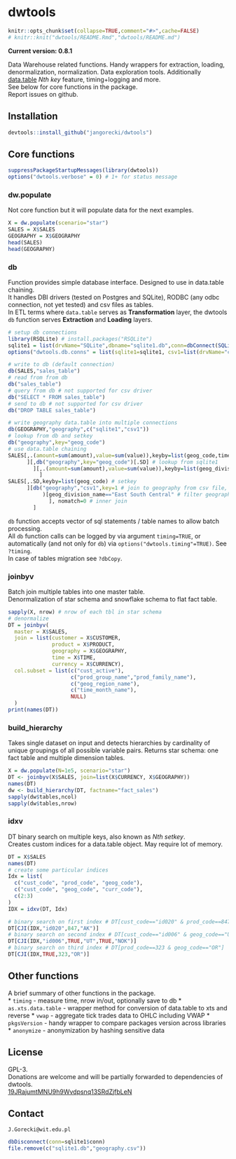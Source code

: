 # dwtools
```r
knitr::opts_chunk$set(collapse=TRUE,comment="#>",cache=FALSE)
# knitr::knit("dwtools/README.Rmd","dwtools/README.md")
```
**Current version: 0.8.1**  

Data Warehouse related functions. Handy wrappers for extraction, loading, denormalization, normalization. Data exploration tools. Additionally [data.table](https://github.com/Rdatatable/data.table) *Nth key* feature, timing+logging and more.  
See below for core functions in the package.  
Report issues on github.

## Installation
```r
devtools::install_github("jangorecki/dwtools")
```

## Core functions
```r
suppressPackageStartupMessages(library(dwtools))
options("dwtools.verbose" = 0) # 1+ for status message
```

### dw.populate
Not core function but it will populate data for the next examples.  
```r
X = dw.populate(scenario="star")
SALES = X$SALES
GEOGRAPHY = X$GEOGRAPHY
head(SALES)
head(GEOGRAPHY)
```

### db
Function provides simple database interface. Designed to use in data.table chaining.  
It handles DBI drivers (tested on Postgres and SQLite), RODBC (any odbc connection, not yet tested) and csv files as tables.  
In ETL terms where `data.table` serves as **Transformation** layer, the dwtools `db` function serves **Extraction** and **Loading** layers.  
```r
# setup db connections
library(RSQLite) # install.packages("RSQLite")
sqlite1 = list(drvName="SQLite",dbname="sqlite1.db",conn=dbConnect(SQLite(), dbname="sqlite1.db"))
options("dwtools.db.conns" = list(sqlite1=sqlite1, csv1=list(drvName="csv")))

# write to db (default connection)
db(SALES,"sales_table")
# read from from db
db("sales_table")
# query from db # not supported for csv driver
db("SELECT * FROM sales_table")
# send to db # not supported for csv driver
db("DROP TABLE sales_table")

# write geography data.table into multiple connections
db(GEOGRAPHY,"geography",c("sqlite1","csv1"))
# lookup from db and setkey
db("geography",key="geog_code")
# use data.table chaining
SALES[,.(amount=sum(amount),value=sum(value)),keyby=list(geog_code,time_code) # aggr to geog_code, time_code
      ][,db("geography",key="geog_code")[.SD] # lookup from sqlite1
        ][,.(amount=sum(amount),value=sum(value)),keyby=list(geog_division_name,time_code) # aggr to division_code, time_code
          ]
SALES[,.SD,keyby=list(geog_code) # setkey
      ][db("geography","csv1",key=1 # join to geography from csv file, setkey on first column
           )[geog_division_name=="East South Central" # filter geography to one division_name
             ], nomatch=0 # inner join
        ]
```
`db` function accepts vector of sql statements / table names to allow batch processing.  
All `db` function calls can be logged by via argument `timing=TRUE`, or automatically (and not only for `db`) via `options("dwtools.timing"=TRUE)`. See `?timing`.    
In case of tables migration see `?dbCopy`.

### joinbyv
Batch join multiple tables into one master table.  
Denormalization of star schema and snowflake schema to flat fact table.  
```r
sapply(X, nrow) # nrow of each tbl in star schema
# denormalize 
DT = joinbyv(
  master = X$SALES,
  join = list(customer = X$CUSTOMER,
              product = X$PRODUCT,
              geography = X$GEOGRAPHY,
              time = X$TIME,
              currency = X$CURRENCY),
  col.subset = list(c("cust_active"),
                    c("prod_group_name","prod_family_name"),
                    c("geog_region_name"),
                    c("time_month_name"),
                    NULL)
  )
print(names(DT))
```

### build_hierarchy
Takes single dataset on input and detects hierarchies by cardinality of unique groupings of all possible variable pairs. Returns star schema: one fact table and multiple dimension tables.
```r
X = dw.populate(N=1e5, scenario="star")
DT <- joinbyv(X$SALES, join=list(X$CURRENCY, X$GEOGRAPHY))
names(DT)
dw <- build_hierarchy(DT, factname="fact_sales")
sapply(dw$tables,ncol)
sapply(dw$tables,nrow)
```

### idxv
DT binary search on multiple keys, also known as *Nth setkey*.  
Creates custom indices for a data.table object. May require lot of memory.  
```r
DT = X$SALES
names(DT)
# create some particular indices
Idx = list(
  c("cust_code", "prod_code", "geog_code"),
  c("cust_code", "geog_code", "curr_code"),
  c(2:3)
)
IDX = idxv(DT, Idx)

# binary search on first index # DT[cust_code=="id020" & prod_code==847 & geog_code=="AK"]
DT[CJI(IDX,"id020",847,"AK")]
# binary search on second index # DT[cust_code=="id006" & geog_code=="UT" & curr_code=="NOK"]
DT[CJI(IDX,"id006",TRUE,"UT",TRUE,"NOK")]
# binary search on third index # DT[prod_code==323 & geog_code=="OR"]
DT[CJI(IDX,TRUE,323,"OR")]
```

## Other functions
A brief summary of other functions in the package.  
* `timing` - measure time, nrow in/out, optionally save to db
* `as.xts.data.table` - wrapper method for conversion of data.table to xts and reverse
* `vwap` - aggregate tick trades data to OHLC including VWAP
* `pkgsVersion` - handy wrapper to compare packages version across libraries
* `anonymize` - anonymization by hashing sensitive data

## License
GPL-3.  
Donations are welcome and will be partially forwarded to dependencies of dwtools.  
[19JRajumtMNU9h9Wvdpsnq13SRdZjfbLeN](https://blockchain.info/address/19JRajumtMNU9h9Wvdpsnq13SRdZjfbLeN)

## Contact
`J.Gorecki@wit.edu.pl`
```r
dbDisconnect(conn=sqlite1$conn)
file.remove(c("sqlite1.db","geography.csv"))
```
